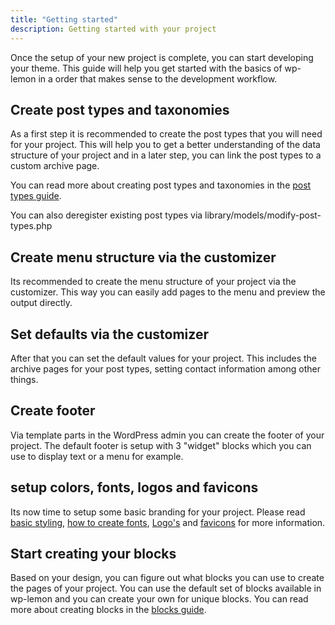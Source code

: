 ```yaml
---
title: "Getting started"
description: Getting started with your project
---
```


Once the setup of your new project is complete, you can start developing your theme. This guide will help you get started with the basics of wp-lemon in a order that makes sense to the development workflow.

## Create post types and taxonomies
As a first step it is recommended to create the post types that you will need for your project. This will help you to get a better understanding of the data structure of your project and in a later step, you can link the post types to a custom archive page.

You can read more about creating post types and taxonomies in the [post types guide](/extend/add-models).

You can also deregister existing post types via library/models/modify-post-types.php

## Create menu structure via the customizer

Its recommended to create the menu structure of your project via the customizer. This way you can easily add pages to the menu and preview the output directly.

## Set defaults via the customizer
After that you can set the default values for your project. This includes the archive pages for your post types, setting contact information among other things.

## Create footer
Via template parts in the WordPress admin you can create the footer of your project. The default footer is setup with 3 "widget" blocks which you can use to display text or a menu for example.

## setup colors, fonts, logos and favicons
Its now time to setup some basic branding for your project. Please read [basic styling](/basics/basic-styling), [how to create fonts](/basics/fonts), [Logo's](/basics/logos) and [favicons](/basics/favicons-manifest) for more information.

## Start creating your blocks
Based on your design, you can figure out what blocks you can use to create the pages of your project. You can use the default set of blocks available in wp-lemon and you can create your own for unique blocks. You can read more about creating blocks in the [blocks guide](/extend/add-blocks).
